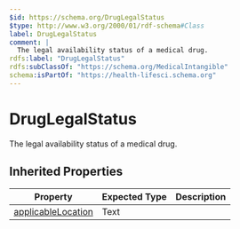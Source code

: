 ```yaml
---
$id: https://schema.org/DrugLegalStatus
$type: http://www.w3.org/2000/01/rdf-schema#Class
label: DrugLegalStatus
comment: |
  The legal availability status of a medical drug.
rdfs:label: "DrugLegalStatus"
rdfs:subClassOf: "https://schema.org/MedicalIntangible"
schema:isPartOf: "https://health-lifesci.schema.org"
---
```


# DrugLegalStatus

The legal availability status of a medical drug.

## Inherited Properties

| Property | Expected Type | Description |
| --- | --- | --- |
| [applicableLocation](https://schema.org/applicableLocation) | Text |  |
